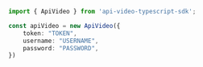 ```typescript index.ts
import { ApiVideo } from 'api-video-typescript-sdk';

const apiVideo = new ApiVideo({
    token: "TOKEN",
    username: "USERNAME",
    password: "PASSWORD",
})